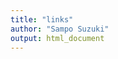 ---
title: "links"
author: "Sampo Suzuki"
output: html_document
---

<!-- SQiP and others -->
[0]: https://sites.google.com/site/kantometrics/ "データ分析勉強会"
[1]: https://k-metrics.github.io/ "データ分析勉強会アーカイブ"
[2]: https://www.juse.or.jp/sqip/ "SQiP"
[3]: http://www.juse-p.co.jp/ "日科技連出版"
[6]: http://gacco.org/ "gacco, The Japan MOOC"

<!-- Books -->
[B2]: https://book.mynavi.jp/ec/products/detail/id=39763 "みんなのR(マイナビブックス)"
[B3]: http://gihyo.jp/book/2017/978-4-7741-8812-6 "パーフェクトR(技術評論社)"
[B4]: http://www.c-r.com/book/detail/1076 "改訂3版 R言語逆引きハンドブック(C&R研究所)"
[B5]: http://www.natsume.co.jp/book/index.php?action=show&code=004957 "史上最強 図解 これならわかる！統計学(ナツメ出版)"
[B6]: http://www.natsume.co.jp/book/index.php?action=show&code=005181 "史上最強 図解 これならわかる！ベイズ統計学(ナツメ出版)"

<!-- 共立出版 -->
[BK1]: http://www.kyoritsu-pub.co.jp/series/23/ "Rで学ぶデータサイエンス　全20巻"
[BK2]: http://www.kyoritsu-pub.co.jp/series/185/ "シリーズ Useful R　全10巻"
[BK3]: http://www.kyoritsu-pub.co.jp/series/205/ "Wonderful R　全10巻"
[BK4]: http://www.kyoritsu-pub.co.jp/series/204/ "統計学One Point"
[BK5]: http://www.kyoritsu-pub.co.jp/series/20/ "データサイエンス・シリーズ　全12巻"
[BK6]: http://www.kyoritsu-pub.co.jp/bookdetail/9784320123939 "R言語徹底解説(共立出版)"
[BK7]: http://www.kyoritsu-pub.co.jp/bookdetail/9784320112414 "Rで楽しむ統計(共立出版)"
[BK8]: http://www.kyoritsu-pub.co.jp/bookdetail/9784320124264 "Rプログラミング本格入門(共立出版)"

<!-- 日科技連出版 -->
[BN1]: http://www.juse-p.co.jp/cgi-bin/html.pl5?i=ISBN978-4-8171-9447-3 "データ指向のソフトウェア品質マネジメント"
[BN2]: http://www.juse-p.co.jp/cgi-bin/html.pl5?i=ISBN978-4-8171-9558-6 "ソフトウェアメトリクス統計分析入門"
[BN3]: http://www.juse-p.co.jp/cgi-bin/html.pl5?i=ISBN4-8171-0294-2 "統計的方法のしくみ"

<!-- O'Reilly Japan -->
[BO1]: https://www.oreilly.co.jp/books/9784873118147/ "Rではじめるデータサイエンス(O'Reilly)"
[BO2]: https://www.oreilly.co.jp/books/9784873117157/ "RStudioではじめるRプログラミング入門(O'Reilly)"
[BO3]: https://www.oreilly.co.jp/books/9784873116518/ "Rクイックリファレンス(R'Reilly)"
[BO4]: https://www.oreilly.co.jp/books/9784873115795/ "アート・オブ・Rプログラミング(R'Reilly)"
[BO5]: https://www.oreilly.co.jp/books/9784873115337/ "Rクックブック(O'Reilly)"
[BO6]: https://www.oreilly.co.jp/books/9784873116532/ "Rグラフィックスクックブック(O'Reilly)"

<!-- 東京図書 -->
[BT1]: http://www.tokyo-tosho.co.jp/books/ISBN978-4-489-02150-3.html "統計学　統計検定１級対応"
[BT2]: http://www.tokyo-tosho.co.jp/books/978-4-489-02227-2/ "統計学基礎　統計検定２級対応"
[BT3]: http://www.tokyo-tosho.co.jp/books/ISBN978-4-489-02132-9.html "データの分析　統計検定３級対応"
[BT4]: http://www.tokyo-tosho.co.jp/books/ISBN978-4-489-02145-9.html "資料の活用　統計検定４級対応"

<!-- eBooks -->
[EB1]: http://r4ds.had.co.nz/ "R for Data Science"
[EB2]: http://tidytextmining.com/ "Text Mining with R"

<!-- Net Community -->
[C1]: http://qiita.com/uri/items/5583e91bb5301ed5a4ba "R-wakalang"
[C2]: http://www.okadajp.org/RWiki/ "RjpWiki"
[C3]: http://seekr.jp/ "seek R"

<!-- Style Guide -->
[SG1]: https://google.github.io/styleguide/Rguide.xml "Google's R style guide"
[SG2]: http://adv-r.had.co.nz/Style.html "Advanced R style guide"
[SG3]: http://style.tidyverse.org/ "The tidyverse style guide"
[SG4]: https://msu.edu/~idworkin/ZOL851_style_guide.html "R style guide for ZOL851"

<!-- Creative Commons -->
[CC]: http://creativecommons.org/licenses/by-nc-sa/4.0/deed.ja "CC BY-NC-SA 4.0"
[CCI]: https://i.creativecommons.org/l/by-nc-sa/4.0/88x31.png "CC BY-NC-SA 4.0 icon"

<!-- R -->
[R]: https://www.r-project.org/ "The R Project"
[CRAN]: https://cran.r-project.org/ "CRAN"
[CRANPL]: https://cran.r-project.org/web/packages/available_packages_by_name.html "CRAN Packages List"
[CRANPLJ]: http://www.trifields.jp/statistical-analysis-r-cran-packages-341 "CRANパッケージリスト(非公式)"
[CRANTV]: https://cran.r-project.org/web/views/ "CRAN Task View"
[CRANTVJ]: http://www.trifields.jp/r-cran-task-views-639 "CRAN Task View(非公式日本語版)"
[ISM]: https://cran.ism.ac.jp/ "CRAN Mirror at ISM"



<!-- R Packages -->
[DT]: https://rstudio.github.io/DT/ "An R interface to the DataTables library"
[formatr]: https://yihui.name/formatr/ "Format R code automatically"
[knitr]: https://yihui.name/knitr/ "Elegant, flexible and fast dynamic report generation with R"
[learnr]: https://rstudio.github.io/learnr/ "Interactive Tutorials for R"
[Rcmdr]: https://socialsciences.mcmaster.ca/jfox/Misc/Rcmdr/ "The R Commander: A Basic-Statistics GUI for R"
[shiny]: https://shiny.rstudio.com/ "Shiny by RStudio"
[tidy]: http://tidyverse.org/ "The tidyverse"

<!-- RStudio -->
[RS]: https://www.rstudio.com/ "RStudio"
[RSD]: https://www.rstudio.com/products/RStudio/#Desktop "RStudio Desktop"
[RSS]: https://www.rstudio.com/products/RStudio/#Server "RStudio Server"
[RM]: http://rmarkdown.rstudio.com/ "R Markdown form RStudio"
[RSH]: https://github.com/rstudio/RStartHere "R Start Here"
[R4DS]: http://r4ds.had.co.nz/ "R for Data Science"

<!-- Docker -->
[DC]: https://www.docker.com/ "Docker"
[RC]: https://hub.docker.com/u/rocker/ "Rocker Project"
[DCI]: https://store.docker.com/editions/community/docker-ce-server-ubuntu?tab=description "Install Docker CE"
[DCPI]: https://docs.docker.com/engine/installation/linux/linux-postinstall/ "Post-onstallation"

<!-- Cabinet Pages -->
[I]: https://k-metrics.github.io/cabinet/program/ "Import"
[T]: https://k-metrics.github.io/cabinet/transform/ "Tidy/Transform"
[V]: https://k-metrics.github.io/cabinet/visualize/ "Visualize"
[M]: https://k-metrics.github.io/cabinet/model/ "Model/Infer"
[C]: https://k-metrics.github.io/cabinet/communicate/ "Communicate/Automate"
[P]: https://k-metrics.github.io/cabinet/program/ "Program"